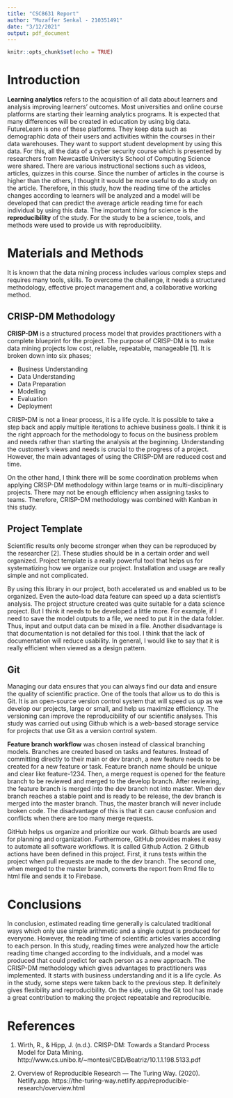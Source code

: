 ```yaml
---
title: "CSC8631 Report"
author: "Muzaffer Senkal - 210351491"
date: "3/12/2021"
output: pdf_document
---
```


```r
knitr::opts_chunk$set(echo = TRUE)
```

# Introduction

**Learning analytics** refers to the acquisition of all data about learners and analysis improving learners' outcomes. Most universities and online course platforms are starting their learning analytics programs. It is expected that many differences will be created in education by using big data. FutureLearn is one of these platforms. They keep data such as demographic data of their users and activities within the courses in their data warehouses. They want to support student development by using this data. For this, all the data of a cyber security course which is presented by researchers from Newcastle University’s School of Computing Science were shared. There are various instructional sections such as videos, articles, quizzes in this course. Since the number of articles in the course is higher than the others, I thought it would be more useful to do a study on the article. Therefore, in this study, how the reading time of the articles changes according to learners will be analyzed and a model will be developed that can predict the average article reading time for each individual by using this data. The important thing for science is the **reproducibility** of the study. For the study to be a science, tools, and methods were used to provide us with reproducibility.


# Materials and Methods

It is known that the data mining process includes various complex steps and requires many tools, skills. To overcome the challenge, it needs a structured methodology,  effective project management and, a collaborative working method.

## CRISP-DM Methodology

**CRISP-DM** is a structured process model that provides practitioners with a complete blueprint for the project. The purpose of CRISP-DM is to make data mining projects low cost, reliable, repeatable, manageable [1]. It is broken down into six phases; 

- Business Understanding 
- Data Understanding
- Data Preparation
- Modelling
- Evaluation
- Deployment

CRISP-DM  is not a linear process, it is a life cycle. It is possible to take a step back and apply multiple iterations to achieve business goals. I think it is the right approach for the methodology to focus on the business problem and needs rather than starting the analysis at the beginning.  Understanding the customer’s views and needs is crucial to the progress of a project. However, the main advantages of using the CRISP-DM are reduced cost and time.


On the other hand, I think there will be some coordination problems when applying CRISP-DM methodology within large teams or in multi-disciplinary projects. There may not be enough efficiency when assigning tasks to teams. Therefore, CRISP-DM methodology was combined with Kanban in this study. 


## Project Template


Scientific results only become stronger when they can be reproduced by the researcher [2]. These studies should be in a certain order and well organized. Project template is a really powerful tool that helps us for systematizing how we organize our project. Installation and usage are really simple and not complicated. 

By using this library in our project,  both accelerated us and enabled us to be organized. Even the auto-load data feature can speed up a data scientist's analysis. The project structure created was quite suitable for a data science project. But I think it needs to be developed a little more. 
For example, if I need to save the model outputs to a file, we need to put it in the data folder. Thus, input and output data can be mixed in a file. Another disadvantage is that documentation is not detailed for this tool. I think that the lack of documentation will reduce usability. In general, I would like to say that it is really efficient when viewed as a design pattern.


## Git 

Managing our data ensures that you can always find our data and ensure the quality of scientific practice. One of the tools that allow us to do this is Git. It is an open-source version control system that will speed us up as we develop our projects, large or small, and help us maximize efficiency. The versioning can improve the reproducibility of our scientific analyses. This study was carried out using Github which is a web-based storage service for projects that use Git as a version control system.

**Feature branch workflow** was chosen instead of classical branching models. Branches are created based on tasks and features.  Instead of committing directly to their main or dev branch, a new feature needs to be created for a new feature or task. Feature branch name should be unique and clear like feature-1234. Then, a merge request is opened for the feature branch to be reviewed and  merged to the develop branch. After reviewing, the feature branch is merged into the dev branch not into master. When  dev branch reaches a stable point and is ready to be release, the dev branch is merged into the master branch. Thus, the master branch will never include broken code. The disadvantage of this is that it can cause confusion and conflicts when there are too many merge requests.


GitHub helps us organize and prioritize our work. Github boards are used for planning and organization.
Furthermore, GitHub provides makes it easy to automate all software workflows. It is called Github Action. 2 Github actions have been defined in this project. First, it runs tests within the project when pull requests are made to the dev branch. The second one, when merged to the master branch, converts the report from Rmd file to html file and sends it to Firebase.


# Conclusions

In conclusion,  estimated reading time generally is calculated traditional ways which only use simple arithmetic and a single output is produced for everyone. However, the reading time of scientific articles varies according to each person. In this study, reading times were analyzed how the article reading time changed according to the individuals, and a model was produced that could predict for each person as a new approach. The CRISP-DM methodology which gives advantages to practitioners was implemented. It starts with business understanding and it is a life cycle. As in the study, some steps were taken back to the previous step. It definitely gives flexibility and reproducibility. On the side, using the Git tool has made a great contribution to making the project repeatable and reproducible.


# References

1. Wirth, R., & Hipp, J. (n.d.). CRISP-DM: Towards a Standard Process Model for Data Mining. http://www.cs.unibo.it/~montesi/CBD/Beatriz/10.1.1.198.5133.pdf

2. Overview of Reproducible Research — The Turing Way. (2020). Netlify.app. https://the-turing-way.netlify.app/reproducible-research/overview.html

